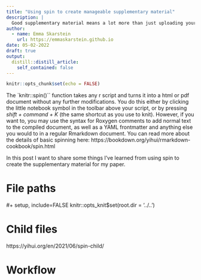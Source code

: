 ```yaml
---
title: "Using spin to create manageable supplementary material"
description: |
  Good supplementary material means a lot more than just uploading your R scripts. Rmarkdown allows us to easily provide comments and explanations of our code, but it means more files to manage -- perhaps you already have the code in an R script and are manually copying it into the .Rmd-file. With knitr's spin function, you can automatically convert your R script to an Rmarkdown file, leading to easier code-sharing and ultimately making your research easier to re-do. Here, I share some of the tricks I have learned about how to make clean, user-friendly supplementary material using spin.
author:
  - name: Emma Skarstein
    url: https://emmaskarstein.github.io
date: 05-02-2022
draft: true
output:
  distill::distill_article:
    self_contained: false
---
```



```r
knitr::opts_chunk$set(echo = FALSE)
```

The `knitr::spin()`` function takes any r script and turns it into a html or pdf document without any further modifications. You do this either by clicking the little notebook symbol in the toolbar above your script, or by pressing *shift + command + K* (the same shortcut as you use to knit). However, if you want to, you may use the syntax for Roxygen comments to add normal text to the compiled document, as well as a YAML frontmatter and anything else you would to in a regular Rmarkdown document. You can read more about the details of basic spinning here: https://bookdown.org/yihui/rmarkdown-cookbook/spin.html

In this post I want to share some things I've learned from using spin to create the supplementary material for my paper.

# File paths
#+ setup, include=FALSE
knitr::opts_knit$set(root.dir = '../..')

# Child files
https://yihui.org/en/2021/06/spin-child/ 

# Workflow


